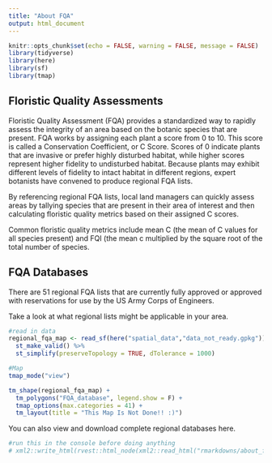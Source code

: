 ```yaml
---
title: "About FQA"
output: html_document
---
```


```r
knitr::opts_chunk$set(echo = FALSE, warning = FALSE, message = FALSE)
library(tidyverse)
library(here)
library(sf)
library(tmap)
```

## Floristic Quality Assessments

Floristic Quality Assessment (FQA) provides a standardized way to rapidly assess the integrity of an area based on the botanic species that are present. FQA works by assigning each plant a score from 0 to 10. This score is called a Conservation Coefficient, or C Score. Scores of 0 indicate plants that are invasive or prefer highly disturbed habitat, while higher scores represent higher fidelity to undisturbed habitat. Because plants may exhibit different levels of fidelity to intact habitat in different regions, expert botanists have convened to produce regional FQA lists.

By referencing regional FQA lists, local land managers can quickly assess areas by tallying species that are present in their area of interest and then calculating floristic quality metrics based on their assigned C scores.

Common floristic quality metrics include mean C (the mean of C values for all species present) and FQI (the mean c multiplied by the square root of the total number of species.

## FQA Databases

There are 51 regional FQA lists that are currently fully approved or approved with reservations for use by the US Army Corps of Engineers. 

Take a look at what regional lists might be applicable in your area.

```r
#read in data
regional_fqa_map <- read_sf(here("spatial_data","data_not_ready.gpkg")) %>%
  st_make_valid() %>%
  st_simplify(preserveTopology = TRUE, dTolerance = 1000)

#Map
tmap_mode("view")

tm_shape(regional_fqa_map) +
  tm_polygons("FQA_database", legend.show = F) +
  tmap_options(max.categories = 41) +
  tm_layout(title = "This Map Is Not Done!! :)")
```

You can also view and download complete regional databases here.

```r
#run this in the console before doing anything
# xml2::write_html(rvest::html_node(xml2::read_html("rmarkdowns/about_fqa.html"), "body"), file = "rmarkdowns/about_fqa2.html")
```

